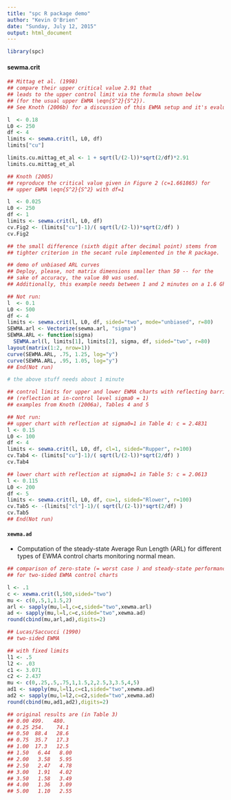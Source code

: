 ```yaml
---
title: "spc R package demo"
author: "Kevin O'Brien"
date: "Sunday, July 12, 2015"
output: html_document
---
```

```r

library(spc)
```
#### sewma.crit
```r
## Mittag et al. (1998)
## compare their upper critical value 2.91 that
## leads to the upper control limit via the formula shown below
## (for the usual upper EWMA \eqn{S^2}{S^2}).
## See Knoth (2006b) for a discussion of this EWMA setup and it's evaluation.
```

```r
l  <- 0.18
L0 <- 250
df <- 4
limits <- sewma.crit(l, L0, df)
limits["cu"]

limits.cu.mittag_et_al <- 1 + sqrt(l/(2-l))*sqrt(2/df)*2.91
limits.cu.mittag_et_al
```

```r
## Knoth (2005)
## reproduce the critical value given in Figure 2 (c=1.661865) for
## upper EWMA \eqn{S^2}{S^2} with df=1

l  <- 0.025
L0 <- 250
df <- 1
limits <- sewma.crit(l, L0, df)
cv.Fig2 <- (limits["cu"]-1)/( sqrt(l/(2-l))*sqrt(2/df) )
cv.Fig2

## the small difference (sixth digit after decimal point) stems from
## tighter criterion in the secant rule implemented in the R package.
```

```r
## demo of unbiased ARL curves
## Deploy, please, not matrix dimensions smaller than 50 -- for the
## sake of accuracy, the value 80 was used.
## Additionally, this example needs between 1 and 2 minutes on a 1.6 Ghz box. 
```

```r
## Not run: 
l  <- 0.1
L0 <- 500
df <- 4
limits <- sewma.crit(l, L0, df, sided="two", mode="unbiased", r=80)
SEWMA.arl <- Vectorize(sewma.arl, "sigma")
SEWMA.ARL <- function(sigma) 
  SEWMA.arl(l, limits[1], limits[2], sigma, df, sided="two", r=80)
layout(matrix(1:2, nrow=1))
curve(SEWMA.ARL, .75, 1.25, log="y")
curve(SEWMA.ARL, .95, 1.05, log="y")
## End(Not run)
```

```r
# the above stuff needs about 1 minute

## control limits for upper and lower EWMA charts with reflecting barriers
## (reflection at in-control level sigma0 = 1)
## examples from Knoth (2006a), Tables 4 and 5
```

```r
## Not run: 
## upper chart with reflection at sigma0=1 in Table 4: c = 2.4831
l <- 0.15
L0 <- 100
df <- 4
limits <- sewma.crit(l, L0, df, cl=1, sided="Rupper", r=100)
cv.Tab4 <- (limits["cu"]-1)/( sqrt(l/(2-l))*sqrt(2/df) )
cv.Tab4
```

```r
## lower chart with reflection at sigma0=1 in Table 5: c = 2.0613
l <- 0.115
L0 <- 200
df <- 5
limits <- sewma.crit(l, L0, df, cu=1, sided="Rlower", r=100)
cv.Tab5 <- -(limits["cl"]-1)/( sqrt(l/(2-l))*sqrt(2/df) )
cv.Tab5
## End(Not run)

```
#### `xewma.ad`
- Computation of the steady-state Average Run Length (ARL) for different types of EWMA control charts monitoring normal mean.
```r
## comparison of zero-state (= worst case ) and steady-state performance
## for two-sided EWMA control charts

l <- .1
c <- xewma.crit(l,500,sided="two")
mu <- c(0,.5,1,1.5,2)
arl <- sapply(mu,l=l,c=c,sided="two",xewma.arl)
ad <- sapply(mu,l=l,c=c,sided="two",xewma.ad)
round(cbind(mu,arl,ad),digits=2)

## Lucas/Saccucci (1990)
## two-sided EWMA
```

```r
## with fixed limits
l1 <- .5
l2 <- .03
c1 <- 3.071
c2 <- 2.437
mu <- c(0,.25,.5,.75,1,1.5,2,2.5,3,3.5,4,5)
ad1 <- sapply(mu,l=l1,c=c1,sided="two",xewma.ad)
ad2 <- sapply(mu,l=l2,c=c2,sided="two",xewma.ad)
round(cbind(mu,ad1,ad2),digits=2)
```

```r
## original results are (in Table 3)
## 0.00 499.   480.  
## 0.25 254.    74.1
## 0.50  88.4   28.6
## 0.75  35.7   17.3
## 1.00  17.3   12.5
## 1.50   6.44   8.00
## 2.00   3.58   5.95
## 2.50   2.47   4.78
## 3.00   1.91   4.02
## 3.50   1.58   3.49
## 4.00   1.36   3.09
## 5.00   1.10   2.55
```

